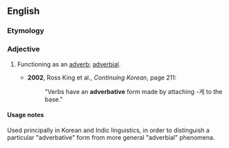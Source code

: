 ==English==

===Etymology===
{{suffix|adverb|ative}}

===Adjective===
{{en-adj|-}}

# {{grammar}} Functioning as an [[adverb]]; [[adverbial]].
#* '''2002''', Ross King et al., ''Continuing Korean'', page 211:
#*:"Verbs have an '''adverbative''' form made by attaching -게 to the base."

====Usage notes====

Used principally in Korean and Indic linguistics, in order to distinguish a particular "adverbative" form from more general "adverbial" phenomena.
